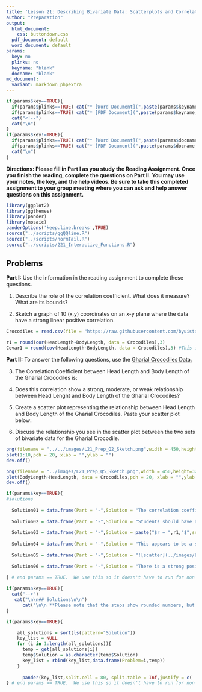 ```yaml
---
title: 'Lesson 21: Describing Bivariate Data: Scatterplots and Correlation'
author: "Preparation"
output:
  html_document:
    css: buttondown.css
  pdf_document: default
  word_document: default
params:
  key: no
  plinks: no
  keyname: "blank"
  docname: "blank"
md_document:
  variant: markdown_phpextra
---
```


```r
if(params$key==TRUE){
  if(params$plinks==TRUE) cat("* [Word Document](",paste(params$keyname,"docx",sep="."),")\n")
  if(params$plinks==TRUE) cat("* [PDF Document](",paste(params$keyname,"pdf",sep="."),")\n")
  cat("<!--")
  cat("\n")
} 
if(params$key!=TRUE){
  if(params$plinks==TRUE) cat("* [Word Document](",paste(params$docname,"docx",sep="."),")\n")
  if(params$plinks==TRUE) cat("* [PDF Document](",paste(params$docname,"pdf",sep="."),")\n")
  cat("\n")
}
```

**Directions: Please fill in Part I as you study the Reading Assignment. Once you finish the reading, complete the questions on Part II. You may use your notes, the key, and the help videos. Be sure to take this completed assignment to your group meeting where you can ask and help answer questions on this assignment.**

```r
library(ggplot2)
library(ggthemes)
library(pander)
library(mosaic)
panderOptions('keep.line.breaks',TRUE)
source("../scripts/ggQQline.R")
source("../scripts/normTail.R")
source("../scripts/221_Interactive_Functions.R")
```


## Problems

**Part I:**  Use the information in the reading assignment to complete these questions.

1. Describe the role of the correlation coefficient.  What does it measure?  What are its bounds?

2. Sketch a graph of 10 (x,y) coordinates on an x-y plane where the data have a strong linear positive correlation.

```r
Crocodiles = read.csv(file = "https://raw.githubusercontent.com/byuistats/data/master/GharialCrocodiles/GharialCrocodiles.csv",header = TRUE, stringsAsFactors = FALSE)

r1 = round(cor(HeadLength~BodyLength, data = Crocodiles),3)
Covar1 = round(cov(HeadLength~BodyLength, data = Crocodiles),3) #This is wrong in the historical file. Checked two places. 
```


**Part II:**  To answer the following questions, use the [Gharial Crocodiles Data.](https://byuistats.github.io/BYUI_M221_Book/Data/GharialCrocodiles.xlsx)

3. The Correlation Coefficient between Head Length and Body Length of the Gharial Crocodiles is:
	
4. Does this correlation show a strong, moderate, or weak relationship between Head Lenght and Body Length of the Gharial Crocodiles?

5. Create a scatter plot representing the relationship between Head Length and Body Length of the Gharial Crocodiles.  Paste your scatter plot below:

6. Discuss the relationship you see in the scatter plot between the two sets of bivariate data for the Gharial Crocodile.

```r
png(filename = "../../images/L21_Prep_Q2_Sketch.png",width = 450,height=320)
plot(1:10,pch = 20, xlab = "",ylab = "")
dev.off()

png(filename = "../images/L21_Prep_Q5_Sketch.png",width = 450,height=320)
plot(BodyLength~HeadLength, data = Crocodiles,pch = 20, xlab = "",ylab = "")
dev.off()
```


```r
if(params$key==TRUE){
#solutions
  
  Solution01 = data.frame(Part = "-",Solution = "The correlation coefficient is used to measure the direction and strength of the linear association between two variables.  The direction can either be positive, negative, or neither, and the strength can be described as weak, moderate, or strong.  It is always between -1 and 1 inclusive.")
  
  Solution02 = data.frame(Part = "-",Solution = "Students should have a graph sketched \\\n ![sketch](../images/L21_Prep_Q2_Sketch.png)")
  
  Solution03 = data.frame(Part = "-",Solution = paste("$r = ",r1,"$",sep = ""))
  
  Solution04 = data.frame(Part = "-",Solution = "This appears to be a strong positive correlation in looking at the graph and the value of the correlation, as the dots all fit very tightly to the line.")
  
  Solution05 = data.frame(Part = "-",Solution = "![scatter](../images/L21_Prep_Q5_Sketch.png)")
  
  Solution06 = data.frame(Part = "-",Solution = "There is a strong positive linear relationship between the head length and body length of the Gharial Crocodile.")
  
} # end params == TRUE.  We use this so it doesn't have to run for non answer key path. 
```


```r
if(params$key==TRUE){
  cat("-->")
   cat("\n\n## Solutions\n\n")
      cat("\n\n **Please note that the steps show rounded numbers, but that the final answers to the problems are calculated without rounding.**")
}
```



```r
if(params$key==TRUE){

    all_solutions = sort(ls(pattern="Solution"))
    key_list = NULL
    for (i in 1:length(all_solutions)){
      temp = get(all_solutions[i])
      temp$Solution = as.character(temp$Solution)
      key_list = rbind(key_list,data.frame(Problem=i,temp))
    }
    
      pander(key_list,split.cell = 80, split.table = Inf,justify = c( 'center', 'left',"left"))
} # end params == TRUE.  We use this so it doesn't have to run for non answer key path.

```
	

